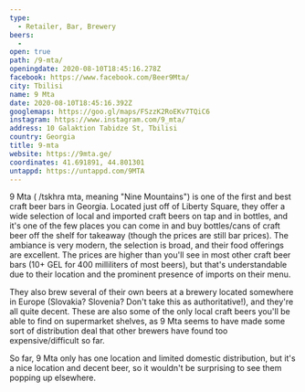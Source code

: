 ```yaml
---
type: 
  - Retailer, Bar, Brewery
beers: 
  - 
open: true
path: /9-mta/
openingdate: 2020-08-10T18:45:16.278Z
facebook: https://www.facebook.com/Beer9Mta/
city: Tbilisi
name: 9 Mta
date: 2020-08-10T18:45:16.392Z
googlemaps: https://goo.gl/maps/FSzzK2RoEKv7TQiC6
instagram: https://www.instagram.com/9_mta/
address: 10 Galaktion Tabidze St, Tbilisi
country: Georgia
title: 9-mta
website: https://9mta.ge/
coordinates: 41.691891, 44.801301
untappd: https://untappd.com/9MTA
---
```

9 Mta ( /tskhra mta, meaning "Nine Mountains") is one of the first and best craft beer bars in Georgia. Located just off of Liberty Square, they offer a wide selection of local and imported craft beers on tap and in bottles, and it's one of the few places you can come in and buy bottles/cans of craft beer off the shelf for takeaway (though the prices are still bar prices). The ambiance is very modern, the selection is broad, and their food offerings are excellent. The prices are higher than you'll see in most other craft beer bars (10+ GEL for 400 milliliters of most beers), but that's understandable due to their location and the prominent presence of imports on their menu.

They also brew several of their own beers at a brewery located somewhere in Europe (Slovakia? Slovenia? Don't take this as authoritative!), and they're all quite decent. These are also some of the only local craft beers you'll be able to find on supermarket shelves, as 9 Mta seems to have made some sort of distribution deal that other brewers have found too expensive/difficult so far. 

So far, 9 Mta only has one location and limited domestic distribution, but it's a nice location and decent beer, so it wouldn't be surprising to see them popping up elsewhere. 